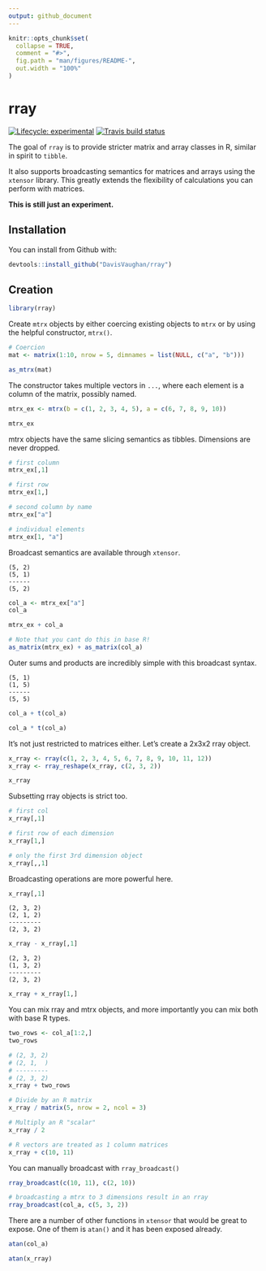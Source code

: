 ```yaml
---
output: github_document
---
```


<!-- README.md is generated from README.Rmd. Please edit that file -->

```r
knitr::opts_chunk$set(
  collapse = TRUE,
  comment = "#>",
  fig.path = "man/figures/README-",
  out.width = "100%"
)
```

# rray

[![Lifecycle: experimental](https://img.shields.io/badge/lifecycle-experimental-orange.svg)](https://www.tidyverse.org/lifecycle/#experimental)
[![Travis build status](https://travis-ci.org/DavisVaughan/rray.svg?branch=master)](https://travis-ci.org/DavisVaughan/rray)


The goal of `rray` is to provide stricter matrix and array classes in R, similar in spirit
to `tibble`.

It also supports broadcasting semantics for matrices and arrays using the
`xtensor` library. This greatly extends the flexibility of calculations you
can perform with matrices.

**This is still just an experiment.**

## Installation

You can install from Github with:

```r
devtools::install_github("DavisVaughan/rray")
```


## Creation

```r
library(rray)
```


Create `mtrx` objects by either coercing existing objects to `mtrx` or
by using the helpful constructor, `mtrx()`.

```r
# Coercion
mat <- matrix(1:10, nrow = 5, dimnames = list(NULL, c("a", "b")))

as_mtrx(mat)
```

The constructor takes multiple vectors in `...`, where each element is a column
of the matrix, possibly named.

```r
mtrx_ex <- mtrx(b = c(1, 2, 3, 4, 5), a = c(6, 7, 8, 9, 10))

mtrx_ex
```

mtrx objects have the same slicing semantics as tibbles. Dimensions are never
dropped.

```r
# first column
mtrx_ex[,1]

# first row
mtrx_ex[1,]

# second column by name
mtrx_ex["a"]

# individual elements
mtrx_ex[1, "a"]
```

Broadcast semantics are available through `xtensor`.

```
(5, 2)
(5, 1)
------
(5, 2)
```

```r
col_a <- mtrx_ex["a"]
col_a

mtrx_ex + col_a

# Note that you cant do this in base R!
as_matrix(mtrx_ex) + as_matrix(col_a)
```

Outer sums and products are incredibly simple with this broadcast syntax.

```
(5, 1)
(1, 5)
------
(5, 5)
```


```r
col_a + t(col_a)

col_a * t(col_a)
```

It's not just restricted to matrices either. Let's create a 2x3x2 rray object.

```r
x_rray <- rray(c(1, 2, 3, 4, 5, 6, 7, 8, 9, 10, 11, 12))
x_rray <- rray_reshape(x_rray, c(2, 3, 2))

x_rray
```

Subsetting rray objects is strict too.

```r
# first col
x_rray[,1]

# first row of each dimension
x_rray[1,]

# only the first 3rd dimension object
x_rray[,,1]
```

Broadcasting operations are more powerful here.

```r
x_rray[,1]
```

```
(2, 3, 2)
(2, 1, 2)
---------
(2, 3, 2)
```

```r
x_rray - x_rray[,1]
```

```
(2, 3, 2)
(1, 3, 2)
---------
(2, 3, 2)
```

```r
x_rray + x_rray[1,]
```

You can mix rray and mtrx objects, and more importantly you can mix both with
base R types.

```r
two_rows <- col_a[1:2,]
two_rows

# (2, 3, 2)
# (2, 1,  )
# ---------
# (2, 3, 2)
x_rray + two_rows
```

```r
# Divide by an R matrix
x_rray / matrix(5, nrow = 2, ncol = 3)

# Multiply an R "scalar"
x_rray / 2

# R vectors are treated as 1 column matrices
x_rray + c(10, 11)
```

You can manually broadcast with `rray_broadcast()`

```r
rray_broadcast(c(10, 11), c(2, 10))

# broadcasting a mtrx to 3 dimensions result in an rray
rray_broadcast(col_a, c(5, 3, 2))
```

There are a number of other functions in `xtensor` that would be great to expose.
One of them is `atan()` and it has been exposed already.

```r
atan(col_a)

atan(x_rray)
```

